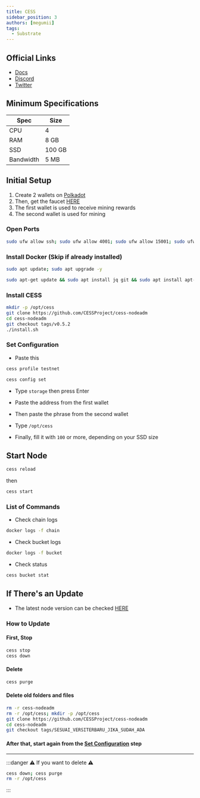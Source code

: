 ```yaml
---
title: CESS
sidebar_position: 3
authors: [megumii]
tags:
  - Substrate
---
```


## Official Links
- [Docs](https://docs.cess.cloud/cess-build-book/storage-miner)
- [Discord](https://discord.gg/mj3u57BkDv)
- [Twitter](https://twitter.com/CESS_Storage)


## Minimum Specifications

| Spec | Size |
|----------|----------|
| CPU | 4 |
| RAM | 8 GB |
| SSD | 100 GB |
| Bandwidth | 5 MB |

## Initial Setup

1. Create 2 wallets on [Polkadot](https://polkadot.js.org/apps/?rpc=wss%3A%2F%2Ftestnet-rpc1.cess.cloud%2Fws%2F#/accounts)
2. Then, get the faucet [HERE](https://testnet-faucet.cess.cloud/)
3. The first wallet is used to receive mining rewards
4. The second wallet is used for mining

### Open Ports

```bash
sudo ufw allow ssh; sudo ufw allow 4001; sudo ufw allow 15001; sudo ufw enable
```

### Install Docker (Skip if already installed)

```bash
sudo apt update; sudo apt upgrade -y
```

```bash
sudo apt-get update && sudo apt install jq git && sudo apt install apt-transport-https ca-certificates curl software-properties-common -y && curl -fsSL https://download.docker.com/linux/ubuntu/gpg | sudo apt-key add - && sudo add-apt-repository "deb [arch=amd64] https://download.docker.com/linux/ubuntu focal stable" && sudo apt-get install docker-ce docker-ce-cli containerd.io docker-compose-plugin -y
```

### Install CESS

```bash
mkdir -p /opt/cess
git clone https://github.com/CESSProject/cess-nodeadm
cd cess-nodeadm
git checkout tags/v0.5.2
./install.sh
```

### Set Configuration

- Paste this

```bash
cess profile testnet
```

```bash
cess config set
```

- Type `storage` then press Enter

- Paste the address from the first wallet

- Then paste the phrase from the second wallet

- Type `/opt/cess`

- Finally, fill it with `100` or more, depending on your SSD size

## Start Node

```bash
cess reload
```

then

```bash
cess start
```

### List of Commands

- Check chain logs

```bash
docker logs -f chain
```

- Check bucket logs

```bash
docker logs -f bucket
```

- Check status

```bash
cess bucket stat
```

## If There's an Update

- The latest node version can be checked [HERE](https://github.com/CESSProject/cess-nodeadm/tags)

### How to Update

#### First, Stop

```bash
cess stop
cess down
```

#### Delete

```bash
cess purge
```

#### Delete old folders and files

```bash
rm -r cess-nodeadm
rm -r /opt/cess; mkdir -p /opt/cess
git clone https://github.com/CESSProject/cess-nodeadm
cd cess-nodeadm
git checkout tags/SESUAI_VERSITERBARU_JIKA_SUDAH_ADA
```

#### After that, start again from the [Set Configuration](#set-configuration) step

---

:::danger
⚠️ If you want to delete ⚠️


```bash
cess down; cess purge
rm -r /opt/cess
```

:::
